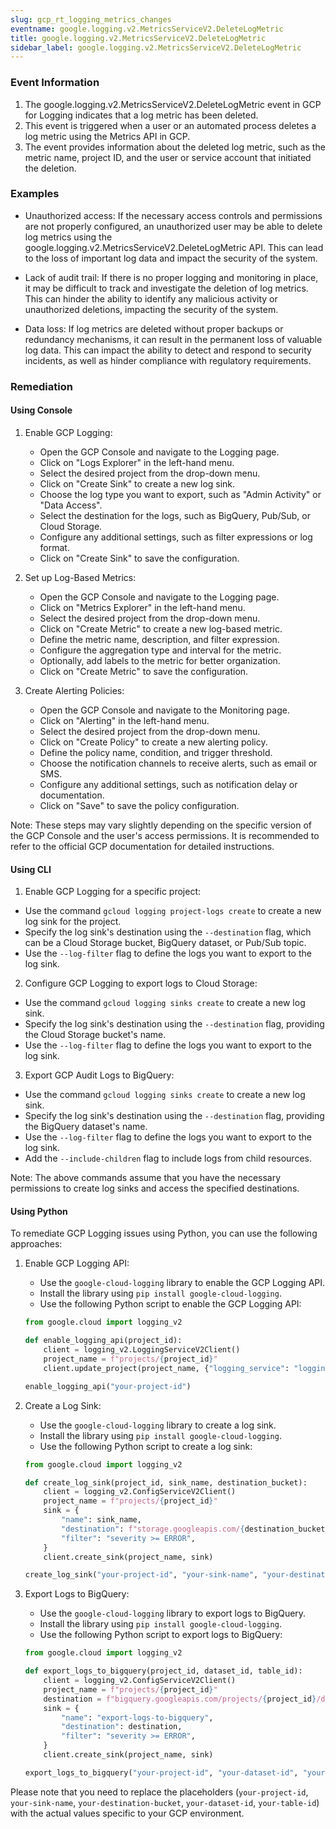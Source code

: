 ```yaml
--- 
slug: gcp_rt_logging_metrics_changes
eventname: google.logging.v2.MetricsServiceV2.DeleteLogMetric
title: google.logging.v2.MetricsServiceV2.DeleteLogMetric
sidebar_label: google.logging.v2.MetricsServiceV2.DeleteLogMetric
---
```

                       
### Event Information

1. The google.logging.v2.MetricsServiceV2.DeleteLogMetric event in GCP for Logging indicates that a log metric has been deleted.
2. This event is triggered when a user or an automated process deletes a log metric using the Metrics API in GCP.
3. The event provides information about the deleted log metric, such as the metric name, project ID, and the user or service account that initiated the deletion.


### Examples

- Unauthorized access: If the necessary access controls and permissions are not properly configured, an unauthorized user may be able to delete log metrics using the google.logging.v2.MetricsServiceV2.DeleteLogMetric API. This can lead to the loss of important log data and impact the security of the system.

- Lack of audit trail: If there is no proper logging and monitoring in place, it may be difficult to track and investigate the deletion of log metrics. This can hinder the ability to identify any malicious activity or unauthorized deletions, impacting the security of the system.

- Data loss: If log metrics are deleted without proper backups or redundancy mechanisms, it can result in the permanent loss of valuable log data. This can impact the ability to detect and respond to security incidents, as well as hinder compliance with regulatory requirements.

### Remediation

#### Using Console

1. Enable GCP Logging: 
   - Open the GCP Console and navigate to the Logging page.
   - Click on "Logs Explorer" in the left-hand menu.
   - Select the desired project from the drop-down menu.
   - Click on "Create Sink" to create a new log sink.
   - Choose the log type you want to export, such as "Admin Activity" or "Data Access".
   - Select the destination for the logs, such as BigQuery, Pub/Sub, or Cloud Storage.
   - Configure any additional settings, such as filter expressions or log format.
   - Click on "Create Sink" to save the configuration.

2. Set up Log-Based Metrics:
   - Open the GCP Console and navigate to the Logging page.
   - Click on "Metrics Explorer" in the left-hand menu.
   - Select the desired project from the drop-down menu.
   - Click on "Create Metric" to create a new log-based metric.
   - Define the metric name, description, and filter expression.
   - Configure the aggregation type and interval for the metric.
   - Optionally, add labels to the metric for better organization.
   - Click on "Create Metric" to save the configuration.

3. Create Alerting Policies:
   - Open the GCP Console and navigate to the Monitoring page.
   - Click on "Alerting" in the left-hand menu.
   - Select the desired project from the drop-down menu.
   - Click on "Create Policy" to create a new alerting policy.
   - Define the policy name, condition, and trigger threshold.
   - Choose the notification channels to receive alerts, such as email or SMS.
   - Configure any additional settings, such as notification delay or documentation.
   - Click on "Save" to save the policy configuration.

Note: These steps may vary slightly depending on the specific version of the GCP Console and the user's access permissions. It is recommended to refer to the official GCP documentation for detailed instructions.

#### Using CLI

1. Enable GCP Logging for a specific project:
- Use the command `gcloud logging project-logs create` to create a new log sink for the project.
- Specify the log sink's destination using the `--destination` flag, which can be a Cloud Storage bucket, BigQuery dataset, or Pub/Sub topic.
- Use the `--log-filter` flag to define the logs you want to export to the log sink.

2. Configure GCP Logging to export logs to Cloud Storage:
- Use the command `gcloud logging sinks create` to create a new log sink.
- Specify the log sink's destination using the `--destination` flag, providing the Cloud Storage bucket's name.
- Use the `--log-filter` flag to define the logs you want to export to the log sink.

3. Export GCP Audit Logs to BigQuery:
- Use the command `gcloud logging sinks create` to create a new log sink.
- Specify the log sink's destination using the `--destination` flag, providing the BigQuery dataset's name.
- Use the `--log-filter` flag to define the logs you want to export to the log sink.
- Add the `--include-children` flag to include logs from child resources.

Note: The above commands assume that you have the necessary permissions to create log sinks and access the specified destinations.

#### Using Python

To remediate GCP Logging issues using Python, you can use the following approaches:

1. Enable GCP Logging API:
   - Use the `google-cloud-logging` library to enable the GCP Logging API.
   - Install the library using `pip install google-cloud-logging`.
   - Use the following Python script to enable the GCP Logging API:

   ```python
   from google.cloud import logging_v2

   def enable_logging_api(project_id):
       client = logging_v2.LoggingServiceV2Client()
       project_name = f"projects/{project_id}"
       client.update_project(project_name, {"logging_service": "logging.googleapis.com"})

   enable_logging_api("your-project-id")
   ```

2. Create a Log Sink:
   - Use the `google-cloud-logging` library to create a log sink.
   - Install the library using `pip install google-cloud-logging`.
   - Use the following Python script to create a log sink:

   ```python
   from google.cloud import logging_v2

   def create_log_sink(project_id, sink_name, destination_bucket):
       client = logging_v2.ConfigServiceV2Client()
       project_name = f"projects/{project_id}"
       sink = {
           "name": sink_name,
           "destination": f"storage.googleapis.com/{destination_bucket}",
           "filter": "severity >= ERROR",
       }
       client.create_sink(project_name, sink)

   create_log_sink("your-project-id", "your-sink-name", "your-destination-bucket")
   ```

3. Export Logs to BigQuery:
   - Use the `google-cloud-logging` library to export logs to BigQuery.
   - Install the library using `pip install google-cloud-logging`.
   - Use the following Python script to export logs to BigQuery:

   ```python
   from google.cloud import logging_v2

   def export_logs_to_bigquery(project_id, dataset_id, table_id):
       client = logging_v2.ConfigServiceV2Client()
       project_name = f"projects/{project_id}"
       destination = f"bigquery.googleapis.com/projects/{project_id}/datasets/{dataset_id}/tables/{table_id}"
       sink = {
           "name": "export-logs-to-bigquery",
           "destination": destination,
           "filter": "severity >= ERROR",
       }
       client.create_sink(project_name, sink)

   export_logs_to_bigquery("your-project-id", "your-dataset-id", "your-table-id")
   ```

Please note that you need to replace the placeholders (`your-project-id`, `your-sink-name`, `your-destination-bucket`, `your-dataset-id`, `your-table-id`) with the actual values specific to your GCP environment.


 